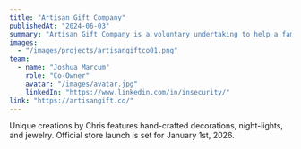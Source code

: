---
title: "Artisan Gift Company"
publishedAt: "2024-06-03"
summary: "Artisan Gift Company is a voluntary undertaking to help a family friend establish an online store selling custom-made crafts and jewelry by Chris Pepp."
images:
  - "/images/projects/artisangiftco01.png"
team:
  - name: "Joshua Marcum"
    role: "Co-Owner"
    avatar: "/images/avatar.jpg"
    linkedIn: "https://www.linkedin.com/in/insecurity/"
link: "https://artisangift.co/"
---

Unique creations by Chris features hand-crafted decorations, night-lights, and jewelry. Official store launch is set for January 1st, 2026.
